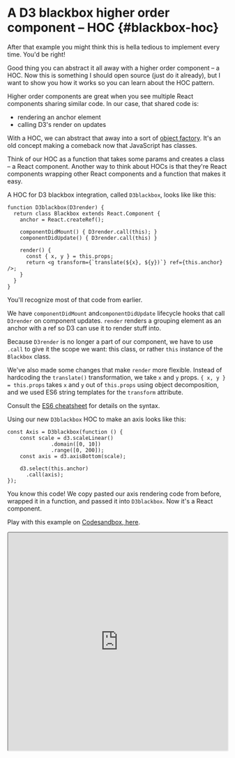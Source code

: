 # A D3 blackbox higher order component – HOC {#blackbox-hoc}

After that example you might think this is hella tedious to implement every
time. You'd be right!

Good thing you can abstract it all away with a higher order component – a HOC.
Now this is something I should open source (just do it already), but I want to
show you how it works so you can learn about the HOC pattern.

Higher order components are great when you see multiple React components
sharing similar code. In our case, that shared code is:

- rendering an anchor element
- calling D3's render on updates

With a HOC, we can abstract that away into a sort of
[object factory](https://en.wikipedia.org/wiki/Factory_method_pattern). It's an
old concept making a comeback now that JavaScript has classes.

Think of our HOC as a function that takes some params and creates a class – a
React component. Another way to think about HOCs is that they're React
components wrapping other React components and a function that makes it easy.

A HOC for D3 blackbox integration, called `D3blackbox`, looks like like this:

```{.javascript caption="React blackbox HOC"}
function D3blackbox(D3render) {
  return class Blackbox extends React.Component {
    anchor = React.createRef();

    componentDidMount() { D3render.call(this); }
    componentDidUpdate() { D3render.call(this) }

    render() {
      const { x, y } = this.props;
      return <g transform={`translate(${x}, ${y})`} ref={this.anchor} />;
    }
  }
}
```

You'll recognize most of that code from earlier.

We have `componentDidMount` and`componentDidUpdate` lifecycle hooks that call
`D3render` on component updates. `render` renders a grouping element as an
anchor with a ref so D3 can use it to render stuff into.

Because `D3render` is no longer a part of our component, we have to use `.call`
to give it the scope we want: this class, or rather `this` instance of the
`Blackbox` class.

We've also made some changes that make `render` more flexible. Instead of
hardcoding the `translate()` transformation, we take `x` and `y` props.
`{ x, y } = this.props` takes `x` and `y` out of `this.props` using object
decomposition, and we used ES6 string templates for the `transform` attribute.

Consult the [ES6 cheatsheet](https://es6cheatsheet.com/) for details on the
syntax.

Using our new `D3blackbox` HOC to make an axis looks like this:

```{.javascript caption="React blackbox HOC"}
const Axis = D3blackbox(function () {
    const scale = d3.scaleLinear()
              .domain([0, 10])
              .range([0, 200]);
    const axis = d3.axisBottom(scale);

    d3.select(this.anchor)
      .call(axis);
});
```

You know this code! We copy pasted our axis rendering code from before, wrapped
it in a function, and passed it into `D3blackbox`. Now it's a React component.

Play with this example on
[Codesandbox, here](https://codesandbox.io/s/5v21r0wo4x).

<iframe src="https://codesandbox.io/embed/5v21r0wo4x?codemirror=1&view=split" style="width:100%; height:500px; border:open_mouth:; border-radius: 4px; overflow:hidden;" sandbox="allow-modals allow-forms allow-popups allow-scripts allow-same-origin"></iframe>